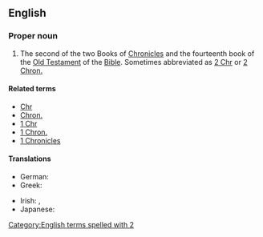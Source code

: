 {{book of the Bible|Books of Chronicles}}
==English==

===Proper noun===
{{en-proper noun}}

# {{context|biblical|lang=en}} The second of the two Books of [[Chronicles]] and the fourteenth book of the [[Old Testament]] of the [[Bible]]. Sometimes abbreviated as [[2 Chr]] or [[2 Chron.]]

====Related terms====
* [[Chr]]
* [[Chron.]]
* [[1 Chr]]
* [[1 Chron.]]
* [[1 Chronicles]]

====Translations====
{{trans-top|book of the Bible}}
* German: {{t|de|2 Chronik}}
* Greek: {{t|el|Β' Παραλειπομένων}}
{{trans-mid}}
* Irish: {{t|ga|Dara Leabhar na gCroinicí|m}}, {{t|ga|2 Croinicí}}
* Japanese: {{t|ja|歴代志下|tr=rekidaishi ge|sc=Jpan}}
{{trans-bottom}}

[[Category:English terms spelled with 2]]
